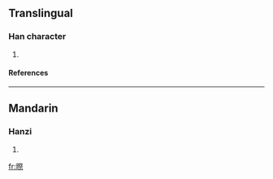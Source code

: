 ==Translingual==
===Han character===
{{Han char|rn=72|rad=日|as=11|sn=15|four=8709<sub>1</sub>|canj=日月人火 (ABOF)}}
# {{defn|Han|sort=日11}}
====References====
{{Han ref|kx=0499.070|dkj=14112|dj=0868.140|hdz=21534.140|uh=66A9|ud=26281|bh=E5C5|bd=58821}}

----
==Mandarin==
===Hanzi===
{{cmn-hanzi|pin=[[guì]] ([[gui4]])|wg=kuei<sup>4</sup>}}
# {{defn|Mandarin}}

[[fr:暩]]